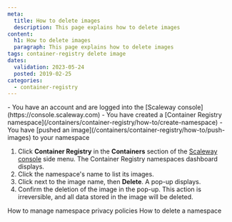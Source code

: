```yaml
---
meta:
  title: How to delete images
  description: This page explains how to delete images
content:
  h1: How to delete images
  paragraph: This page explains how to delete images
tags: container-registry delete image
dates:
  validation: 2023-05-24
  posted: 2019-02-25
categories:
  - container-registry
---
```


<Macro id="iam-requirements" />

<Message type="requirement">
  - You have an account and are logged into the [Scaleway console](https://console.scaleway.com)
  - You have created a [Container Registry namespace](/containers/container-registry/how-to/create-namespace)
  - You have [pushed an image](/containers/container-registry/how-to/push-images) to your namespace
</Message>

1. Click **Container Registry** in the **Containers** section of the [Scaleway console](https://console.scaleway.com) side menu. The Container Registry namespaces dashboard displays.
2. Click the namespace's name to list its images.
3. Click <Icon name="more" /> next to the image name, then **Delete**. A pop-up displays.
4. Confirm the deletion of the image in the pop-up.
    <Message type="important">
      This action is irreversible, and all data stored in the image will be deleted.
    </Message>


<Navigation title="See Also">
  <PreviousButton to="/containers/container-registry/how-to/manage-namespace-privacy-policies/">How to manage namespace privacy policies</PreviousButton>
  <NextButton to="/containers/container-registry/how-to/delete-namespace/">How to delete a namespace</NextButton>
</Navigation>
